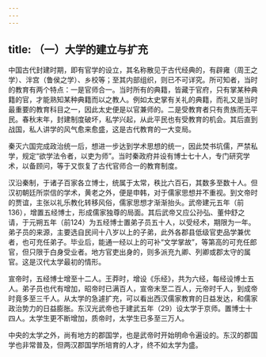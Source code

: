```yaml
---
---
---
```

title: （一）大学的建立与扩充
---



中国古代封建时期，即有官学的设立，其名称散见于古代经典的，有辟雍（周王之学）、泮宫（鲁侯之学）、乡校等；至其内部组织，则已不可详究。所可知者，当时的教育有两个特点：一是官师合一。当时所有的典籍，皆藏于官府，只有掌某种典籍的官，才能熟知某种典籍而以之教人。例如太史掌有关礼的典籍，而礼又是当时最重要的教育科目之一，因此太史便是以官兼师的。二是受教育者只有贵族而无平民。春秋末年，封建制度破坏，私学兴起，从此平民也有受教育的机会。其后直到战国，私人讲学的风气愈来愈盛，这是古代教育的一大变局。

秦灭六国完成政治统一后，想进一步达到学术思想的统一，因此焚书坑儒，严禁私学，规定“欲学法令者，以吏为师”。当时秦政府并设有博士七十人，专门研究学术，以备顾问，等于又恢复了古代官师合一的教育制度。

汉沿秦制，于诸子百家各立博士，统属于太常，秩比六百石，其数多至数十人。但汉初朝廷所崇信的学术，黄老之外，便是申韩，对于儒家思想并不重视。到文帝时的贾谊，主张以礼乐教化转移风俗，儒家思想才渐渐抬头。武帝建元五年（前136），增置五经博士，形成儒家独尊的局面。其后武帝又应公孙弘、董仲舒之请，于元朔五年（前124）为五经博士置弟子员五十人，以受经术，期限为一年。弟子员的来源，主要选自民间十八岁以上的子弟，此外各郡县低级官吏品学兼优者，也可充任弟子。毕业后，能通一经以上的可补“文学掌故”，等第高的可充任郎官，但只限于白身受业者。地方官吏出身的，则多派充九卿、列卿或郡太守的属官。这是汉代太学最初的情形。

宣帝时，五经博士增至十二人。王莽时，增设《乐经》，共为六经，每经设博士五人。弟子员也代有增加，昭帝时已满百人，宣帝末至二百人，元帝时千人，到成帝时竟多至三千人。从太学的急遽扩充，可以看出西汉儒家教育的日益发达，和儒家政治势力的日益膨胀。东汉光武帝也于建武五年（29）设太学于京师。置博士十四人。太学生更不断增加，质帝时，太学生已多至三万人。

中央的太学之外，尚有地方的郡国学，也是武帝时开始明命令遍设的。东汉的郡国学也非常普及，但两汉郡国学所培育的人才，终不如太学为盛。